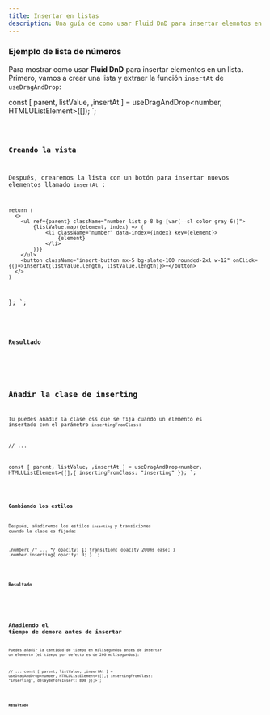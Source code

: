 ```yaml
---
title: Insertar en listas
description: Una guía de como usar Fluid DnD para insertar elemntos en una lista.
---
```



### Ejemplo de lista de números

Para mostrar como usar **Fluid DnD** para insertar elementos en un lista.
Primero, vamos a crear una lista y extraer la función `insertAt` de `useDragAndDrop`:

  const [ parent, listValue, ,insertAt ] = useDragAndDrop<number, HTMLUListElement>([]);
`;



<Code code={listOfNumbers} lang="tsx" mark={highlightsListOfNumbers} />

### Creando la vista

Después, crearemos la lista con un botón para insertar nuevos elementos llamado `insertAt` :


    return (
      <>
        <ul ref={parent} className="number-list p-8 bg-[var(--sl-color-gray-6)]">
            {listValue.map((element, index) => (
                <li className="number" data-index={index} key={element}>
                    {element}
                </li>
            ))}
        </ul>
        <button className="insert-button mx-5 bg-slate-100 rounded-2xl w-12" onClick={()=>insertAt(listValue.length, listValue.length)}>+</button>
      </>
    )
};
`;

<Code code={listOfNumbersDroppable} lang="tsx" mark={highlightsDroppable} />

### Resultado

<div class="p-8 bg-[var(--sl-color-gray-6)]">
  <ListWithInsert client:load />
</div>

## Añadir la clase de inserting

Tu puedes añadir la clase css que se fija cuando un elemento es insertado con el parámetro `insertingFromClass`:

// ...

const [ parent, listValue, ,insertAt   ] = useDragAndDrop<number, HTMLUListElement>([],{
  insertingFromClass: "inserting"
});
`;

<Code code={listOfNumbersWithRemovingClass} lang="tsx" mark={highlightsRemovingClass}/>

### Cambiando los estilos

Después, añadiremos los estilos `inserting` y transiciones cuando la clase es fijada:


.number{
  /*
      ...
  */
  opacity: 1;
  transition: opacity 200ms ease;
}
.number.inserting{
  opacity: 0;
}
`;

<Code code={stylesRemovingClass} lang="css" mark={highlightsStylesRemovingClass} />

### Resultado

<div class="p-8 bg-[var(--sl-color-gray-6)]">
  <ListWithInsert insertingFromClass="inserting" client:load  />
</div>

## Añadiendo el tiempo de demora antes de insertar

Puedes añadir la cantidad de tiempo en milisegundos antes de insertar un elemento (el tiempo por defecto es de 200 milisegundos):

// ...
const [ parent, listValue, ,insertAt   ] = useDragAndDrop<number, HTMLUListElement>([],{
  insertingFromClass: "inserting",
  delayBeforeInsert: 800
});>`;

<Code code={listOfNumbersDelay} lang="tsx" mark={highlightsDelay}/>

### Resultado

<div class="p-8 bg-[var(--sl-color-gray-6)]">
  <ListWithInsert insertingFromClass="inserting" delayBeforeInsert={800} client:load  />
</div>